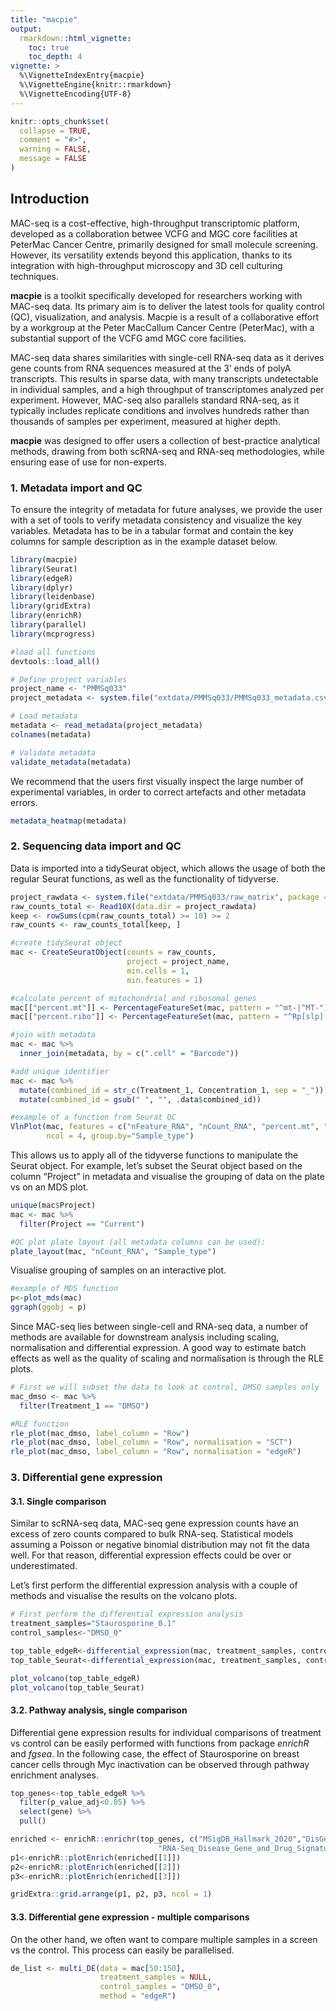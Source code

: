 ```yaml
---
title: "macpie"
output:
  rmarkdown::html_vignette:
    toc: true
    toc_depth: 4
vignette: >
  %\VignetteIndexEntry{macpie}
  %\VignetteEngine{knitr::rmarkdown}
  %\VignetteEncoding{UTF-8}
---
```


```r
knitr::opts_chunk$set(
  collapse = TRUE,
  comment = "#>",
  warning = FALSE,
  message = FALSE
)
```

## Introduction

MAC-seq is a cost-effective, high-throughput transcriptomic platform,  developed as a collaboration betwee VCFG and MGC core facilities at PeterMac Cancer Centre, primarily designed for small molecule screening. However, its versatility extends beyond this application, thanks to its integration with high-throughput microscopy and 3D cell culturing techniques. 

<b>macpie</b> is a toolkit specifically developed for researchers working with MAC-seq data. Its primary aim is to deliver the latest tools for quality control (QC), visualization, and analysis. Macpie is a result of a collaborative effort by a workgroup at the Peter MacCallum Cancer Centre (PeterMac), with a substantial support of the VCFG amd MGC core facilities.


MAC-seq data shares similarities with single-cell RNA-seq data as it derives gene counts from RNA sequences measured at the 3' ends of polyA transcripts. This results in sparse data, with many transcripts undetectable in individual samples, and a high throughput of transcriptomes analyzed per experiment. However, MAC-seq also parallels standard RNA-seq, as it typically includes replicate conditions and involves hundreds rather than thousands of samples per experiment, measured at higher depth.

<b>macpie</b> was designed to offer users a collection of best-practice analytical methods, drawing from both scRNA-seq and RNA-seq methodologies, while ensuring ease of use for non-experts.

### 1. Metadata import and QC

To ensure the integrity of metadata for future analyses, we provide the user with a set of tools to verify metadata consistency and visualize the key variables. Metadata has to be in a tabular format and contain the key columns for sample description as in the example dataset below.

```r
library(macpie)
library(Seurat)
library(edgeR)
library(dplyr)
library(leidenbase)
library(gridExtra)
library(enrichR)
library(parallel)
library(mcprogress)

#load all functions
devtools::load_all()

# Define project variables
project_name <- "PMMSq033"
project_metadata <- system.file("extdata/PMMSq033/PMMSq033_metadata.csv", package = "macpie")

# Load metadata
metadata <- read_metadata(project_metadata)
colnames(metadata)

# Validate metadata
validate_metadata(metadata)
```

We recommend that the users first visually inspect the large number of experimental variables, in order to correct artefacts and other metadata errors.

```r
metadata_heatmap(metadata)

```

### 2. Sequencing data import and QC 
Data is imported into a tidySeurat object, which allows the usage of both the regular Seurat functions, as well as the functionality of tidyverse. 

```r
project_rawdata <- system.file("extdata/PMMSq033/raw_matrix", package = "macpie")
raw_counts_total <- Read10X(data.dir = project_rawdata)
keep <- rowSums(cpm(raw_counts_total) >= 10) >= 2
raw_counts <- raw_counts_total[keep, ]

#create tidySeurat object
mac <- CreateSeuratObject(counts = raw_counts,
                          project = project_name,
                          min.cells = 1,
                          min.features = 1)

```

```r
#calculate percent of mitochondrial and ribosomal genes
mac[["percent.mt"]] <- PercentageFeatureSet(mac, pattern = "^mt-|^MT-")
mac[["percent.ribo"]] <- PercentageFeatureSet(mac, pattern = "^Rp[slp][[:digit:]]|^Rpsa|^RP[SLP][[:digit:]]|^RPSA")

#join with metadata
mac <- mac %>%
  inner_join(metadata, by = c(".cell" = "Barcode"))

#add unique identifier
mac <- mac %>%
  mutate(combined_id = str_c(Treatment_1, Concentration_1, sep = "_")) %>%
  mutate(combined_id = gsub(" ", "", .data$combined_id))

#example of a function from Seurat QC 
VlnPlot(mac, features = c("nFeature_RNA", "nCount_RNA", "percent.mt", "percent.ribo"), 
        ncol = 4, group.by="Sample_type")
```

This allows us to apply all of the tidyverse functions to manipulate the Seurat object.
For example, let's subset the Seurat object based on the column "Project" in metadata and visualise the grouping of data on the plate vs on an MDS plot.

```r
unique(mac$Project)
mac <- mac %>%
  filter(Project == "Current")

#QC plot plate layout (all metadata columns can be used):
plate_layout(mac, "nCount_RNA", "Sample_type")
```

Visualise grouping of samples on an interactive plot.

```r
#example of MDS function 
p<-plot_mds(mac)
ggraph(ggobj = p)
```

Since MAC-seq lies between single-cell and RNA-seq data, a number of methods are available for downstream analysis including scaling, normalisation and differential expression. A good way to estimate batch effects as well as the quality of scaling and normalisation is through the RLE plots.

```r

# First we will subset the data to look at control, DMSO samples only
mac_dmso <- mac %>%
  filter(Treatment_1 == "DMSO")

#RLE function
rle_plot(mac_dmso, label_column = "Row")
rle_plot(mac_dmso, label_column = "Row", normalisation = "SCT")
rle_plot(mac_dmso, label_column = "Row", normalisation = "edgeR")
```

### 3. Differential gene expression
#### 3.1. Single comparison

Similar to scRNA-seq data, MAC-seq gene expression counts have an excess of zero counts compared to bulk RNA-seq. Statistical models assuming a Poisson or negative binomial distribution may not fit the data well. For that reason, differential expression effects could be over or underestimated.

Let's first perform the differential expression analysis with a couple of methods and visualise
the results on the volcano plots.

```r

# First perform the differential expression analysis
treatment_samples="Staurosporine_0.1"
control_samples<-"DMSO_0"

top_table_edgeR<-differential_expression(mac, treatment_samples, control_samples,method = "edgeR")
top_table_Seurat<-differential_expression(mac, treatment_samples, control_samples,method = "Seurat_wilcox")

plot_volcano(top_table_edgeR)
plot_volcano(top_table_Seurat)

```

#### 3.2. Pathway analysis, single comparison

Differential gene expression results for individual comparisons of treatment vs control can be easily performed with functions from package <i>enrichR</i> and <i>fgsea</i>. In the following case, the effect of Staurosporine on breast cancer cells through Myc inactivation can be observed through pathway enrichment analyses.

```r

top_genes<-top_table_edgeR %>%
  filter(p_value_adj<0.05) %>%
  select(gene) %>%
  pull()

enriched <- enrichR::enrichr(top_genes, c("MSigDB_Hallmark_2020","DisGeNET",
                                 "RNA-Seq_Disease_Gene_and_Drug_Signatures_from_GEO"))
p1<-enrichR::plotEnrich(enriched[[1]])
p2<-enrichR::plotEnrich(enriched[[2]])
p3<-enrichR::plotEnrich(enriched[[3]])

gridExtra::grid.arrange(p1, p2, p3, ncol = 1)
```

#### 3.3. Differential gene expression - multiple comparisons

On the other hand, we often want to compare multiple samples in a screen vs the control. This process can easily be parallelised.

```r
de_list <- multi_DE(data = mac[50:150], 
                    treatment_samples = NULL, 
                    control_samples = "DMSO_0", 
                    method = "edgeR")
```
